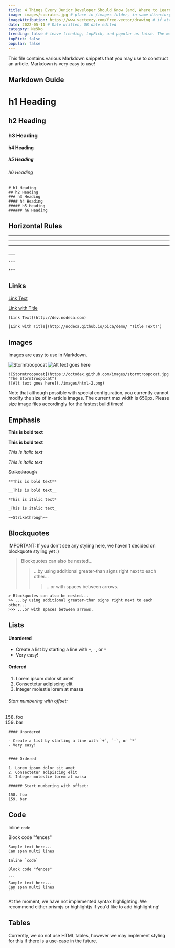 ```yaml
---
title: 4 Things Every Junior Developer Should Know (and, Where to Learn Them)
image: images/socrates.jpg # place in /images folder, in same directory
imageAttribution: https://www.vecteezy.com/free-vector/drawing # if attribution needed, put link to source
date: 2022-05-11 # Date written, OR date edited
category: Neško
trending: false # leave trending, topPick, and popular as false. The maintainers typically decide this :)
topPick: false
popular: false
---
```


This file contains various Markdown snippets that you may use to construct an article. Markdown is very easy to use!

## Markdown Guide

# h1 Heading

## h2 Heading

### h3 Heading

#### h4 Heading

##### h5 Heading

###### h6 Heading

```
# h1 Heading
## h2 Heading
### h3 Heading
#### h4 Heading
##### h5 Heading
###### h6 Heading
```

## Horizontal Rules

---

---

---

```
___

---

***
```

## Links

[Link Text](http://dev.nodeca.com)

[Link with Title](http://nodeca.github.io/pica/demo/ 'Title Text!')

```
[Link Text](http://dev.nodeca.com)

[Link with Title](http://nodeca.github.io/pica/demo/ "Title Text!")
```

## Images

Images are easy to use in Markdown.

![Stormtroopocat](https://octodex.github.com/images/stormtroopocat.jpg 'The Stormtroopocat')
![Alt text goes here](./images/html-2.png)

```
![Stormtroopocat](https://octodex.github.com/images/stormtroopocat.jpg "The Stormtroopocat")
![Alt text goes here](./images/html-2.png)

```

Note that although possible with special configuration, you currently cannot modify the size of in-article images. The current max width is 650px. Please size image files accordingly for the fastest build times!

## Emphasis

**This is bold text**

**This is bold text**

_This is italic text_

_This is italic text_

~~Strikethrough~~

```
**This is bold text**

__This is bold text__

*This is italic text*

_This is italic text_

~~Strikethrough~~
```

## Blockquotes

IMPORTANT: If you don't see any styling here, we haven't decided on blockquote styling yet :)

> Blockquotes can also be nested...
>
> > ...by using additional greater-than signs right next to each other...
> >
> > > ...or with spaces between arrows.

```
> Blockquotes can also be nested...
>> ...by using additional greater-than signs right next to each other...
>>> ...or with spaces between arrows.
```

## Lists

#### Unordered

- Create a list by starting a line with `+`, `-`, or `*`
- Very easy!

#### Ordered

1. Lorem ipsum dolor sit amet
2. Consectetur adipiscing elit
3. Integer molestie lorem at massa

###### Start numbering with offset:

158. foo
159. bar

```
#### Unordered

- Create a list by starting a line with `+`, `-`, or `*`
- Very easy!


#### Ordered

1. Lorem ipsum dolor sit amet
2. Consectetur adipiscing elit
3. Integer molestie lorem at massa

###### Start numbering with offset:

158. foo
159. bar
```

## Code

Inline `code`

Block code "fences"

```
Sample text here...
Can span multi lines
```

````
Inline `code`

Block code "fences"

```
Sample text here...
Can span multi lines
```
````

At the moment, we have not implemented syntax highlighting. We recommend either prismjs or highlightjs if you'd like to add highlighting!

## Tables

Currently, we do not use HTML tables, however we may implement styling for this if there is a use-case in the future.
